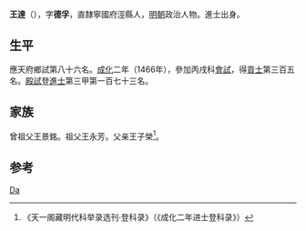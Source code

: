 {{Otheruses|other=名为王达的其他人物|王达}}
{{Otheruses|other=名为王德孚的其他人物|王德孚}}

'''王達'''（{{bd|1440年||？}}），字'''德孚'''，直隸寧國府涇縣人，[[明朝|明朝]]政治人物。進士出身。

== 生平 ==
應天府鄉試第八十六名。[[成化|成化]]二年（1466年），參加丙戌科[[會試|會試]]，得[[貢士|貢士]]第三百五名。[[殿試|殿試]]登[[進士|進士]]第三甲第一百七十三名。

== 家族 ==
曾祖父王景銘。祖父王永芳。父亲王子榮<ref>《天一阁藏明代科举录选刊·登科录》（《成化二年进士登科录》）</ref>。

== 参考 ==
{{reflist}}

{{成化二年丙戌科殿試金榜}}

{{Authority control}}
{{DEFAULTSORT:Wang王}}
[[Category:王姓|Da]]

{{明朝人物小作品}}